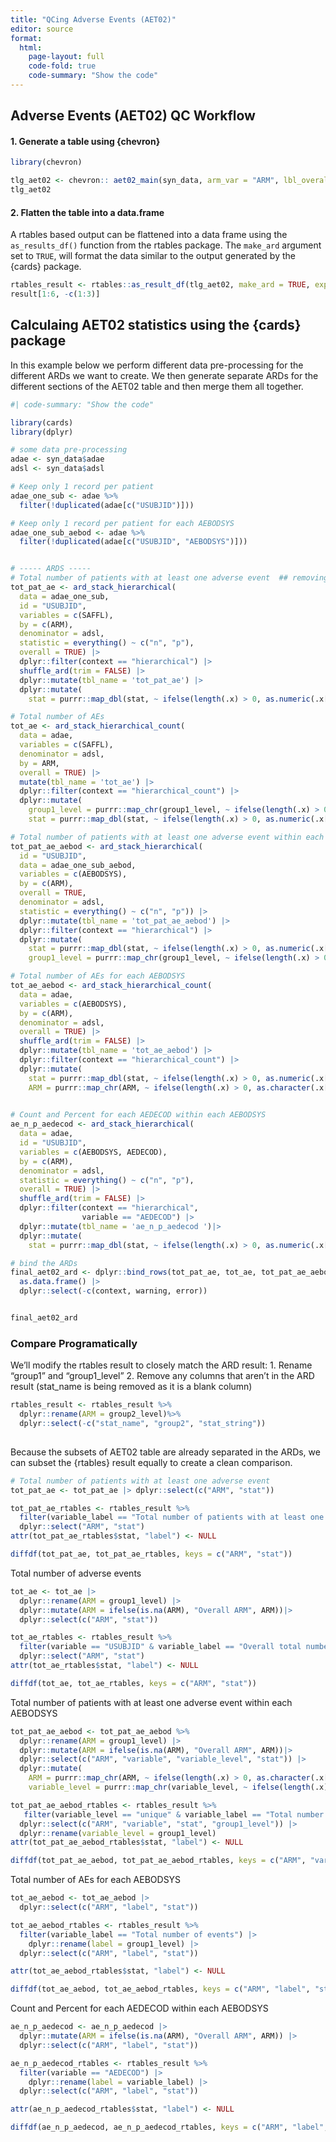 ```yaml
---
title: "QCing Adverse Events (AET02)"
editor: source
format: 
  html:
    page-layout: full
    code-fold: true
    code-summary: "Show the code"
---
```


## Adverse Events (AET02) QC Workflow

#### 1. Generate a table using {chevron}
```r
library(chevron)

tlg_aet02 <- chevron:: aet02_main(syn_data, arm_var = "ARM", lbl_overall = "Overall ARM")
tlg_aet02

```


#### 2. Flatten the table into a data.frame

A rtables based output can be flattened into a data frame using the `as_results_df()` function from the rtables package. The `make_ard` argument set to `TRUE`, will format the data similar to the output generated by the {cards} package.

```r
rtables_result <- rtables::as_result_df(tlg_aet02, make_ard = TRUE, expand_colnames = TRUE)
result[1:6, -c(1:3)]
```


## Calculaing AET02 statistics using the {cards} package

In this example below we perform different data pre-processing for the different ARDs we want to create. 
We then generate separate ARDs for the different sections of the AET02 table and then merge them all together. 

```r
#| code-summary: "Show the code"

library(cards)
library(dplyr)

# some data pre-processing
adae <- syn_data$adae
adsl <- syn_data$adsl

# Keep only 1 record per patient
adae_one_sub <- adae %>% 
  filter(!duplicated(adae[c("USUBJID")]))

# Keep only 1 record per patient for each AEBODSYS
adae_one_sub_aebod <- adae %>% 
  filter(!duplicated(adae[c("USUBJID", "AEBODSYS")]))


# ----- ARDS -----
# Total number of patients with at least one adverse event  ## removing univariate analysis
tot_pat_ae <- ard_stack_hierarchical(
  data = adae_one_sub,
  id = "USUBJID",
  variables = c(SAFFL),
  by = c(ARM),
  denominator = adsl,
  statistic = everything() ~ c("n", "p"),
  overall = TRUE) |>
  dplyr::filter(context == "hierarchical") |>
  shuffle_ard(trim = FALSE) |>
  dplyr::mutate(tbl_name = 'tot_pat_ae') |>
  dplyr::mutate(
    stat = purrr::map_dbl(stat, ~ ifelse(length(.x) > 0, as.numeric(.x[[1]]), NA_character_)))

# Total number of AEs 
tot_ae <- ard_stack_hierarchical_count(
  data = adae,
  variables = c(SAFFL),
  denominator = adsl,
  by = ARM,
  overall = TRUE) |>
  mutate(tbl_name = 'tot_ae') |>
  dplyr::filter(context == "hierarchical_count") |>
  dplyr::mutate(
    group1_level = purrr::map_chr(group1_level, ~ ifelse(length(.x) > 0, as.character(.x[[1]]), NA_character_)),
    stat = purrr::map_dbl(stat, ~ ifelse(length(.x) > 0, as.numeric(.x[[1]]), NA_character_)))

# Total number of patients with at least one adverse event within each AEBODSYS
tot_pat_ae_aebod <- ard_stack_hierarchical(
  id = "USUBJID",
  data = adae_one_sub_aebod,
  variables = c(AEBODSYS),
  by = c(ARM),
  overall = TRUE,
  denominator = adsl,
  statistic = everything() ~ c("n", "p")) |>
  dplyr::mutate(tbl_name = 'tot_pat_ae_aebod') |>
  dplyr::filter(context == "hierarchical") |>
  dplyr::mutate(
    stat = purrr::map_dbl(stat, ~ ifelse(length(.x) > 0, as.numeric(.x[[1]]), NA_character_)),
    group1_level = purrr::map_chr(group1_level, ~ ifelse(length(.x) > 0, as.character(.x[[1]]), NA_character_)))

# Total number of AEs for each AEBODSYS
tot_ae_aebod <- ard_stack_hierarchical_count(
  data = adae,
  variables = c(AEBODSYS),
  by = c(ARM),
  denominator = adsl,
  overall = TRUE) |> 
  shuffle_ard(trim = FALSE) |>
  dplyr::mutate(tbl_name = 'tot_ae_aebod') |>
  dplyr::filter(context == "hierarchical_count") |>
  dplyr::mutate(
    stat = purrr::map_dbl(stat, ~ ifelse(length(.x) > 0, as.numeric(.x[[1]]), NA_character_)),
    ARM = purrr::map_chr(ARM, ~ ifelse(length(.x) > 0, as.character(.x[[1]]), NA_character_)))
  

# Count and Percent for each AEDECOD within each AEBODSYS
ae_n_p_aedecod <- ard_stack_hierarchical(
  data = adae,
  id = "USUBJID",
  variables = c(AEBODSYS, AEDECOD),
  by = c(ARM),
  denominator = adsl,
  statistic = everything() ~ c("n", "p"),
  overall = TRUE) |> 
  shuffle_ard(trim = FALSE) |> 
  dplyr::filter(context == "hierarchical", 
                variable == "AEDECOD") |>
  dplyr::mutate(tbl_name = 'ae_n_p_aedecod ')|>
  dplyr::mutate(
    stat = purrr::map_dbl(stat, ~ ifelse(length(.x) > 0, as.numeric(.x[[1]]), NA_character_)))

# bind the ARDs
final_aet02_ard <- dplyr::bind_rows(tot_pat_ae, tot_ae, tot_pat_ae_aebod, tot_ae_aebod, ae_n_p_aedecod) |> 
  as.data.frame() |> 
  dplyr::select(-c(context, warning, error))


final_aet02_ard
```


### Compare Programatically

We'll modify the rtables result to closely match the ARD result:
1. Rename "group1" and "group1_level"
2. Remove any columns that aren't in the ARD result (stat_name is being removed as it is a blank column)

```r

rtables_result <- rtables_result %>%
  dplyr::rename(ARM = group2_level)%>%
  dplyr::select(-c("stat_name", "group2", "stat_string"))
  
```


Because the subsets of AET02 table are already separated in the ARDs, we can subset the {rtables} result equally to create a clean comparison.

```r
# Total number of patients with at least one adverse event
tot_pat_ae <- tot_pat_ae |> dplyr::select(c("ARM", "stat"))

tot_pat_ae_rtables <- rtables_result %>%
  filter(variable_label == "Total number of patients with at least one adverse event" & variable == "USUBJID") |>
  dplyr::select("ARM", "stat")
attr(tot_pat_ae_rtables$stat, "label") <- NULL

diffdf(tot_pat_ae, tot_pat_ae_rtables, keys = c("ARM", "stat"))


```
Total number of adverse events
```r
tot_ae <- tot_ae |>   
  dplyr::rename(ARM = group1_level) |>
  dplyr::mutate(ARM = ifelse(is.na(ARM), "Overall ARM", ARM))|>
  dplyr::select(c("ARM", "stat"))

tot_ae_rtables <- rtables_result %>%
  filter(variable == "USUBJID" & variable_label == "Overall total number of events")|>
  dplyr::select("ARM", "stat")
attr(tot_ae_rtables$stat, "label") <- NULL

diffdf(tot_ae, tot_ae_rtables, keys = c("ARM", "stat"))

```


Total number of patients with at least one adverse event within each AEBODSYS
```r

tot_pat_ae_aebod <- tot_pat_ae_aebod %>%
  dplyr::rename(ARM = group1_level) |>
  dplyr::mutate(ARM = ifelse(is.na(ARM), "Overall ARM", ARM))|>
  dplyr::select(c("ARM", "variable", "variable_level", "stat")) |>
  dplyr::mutate(
    ARM = purrr::map_chr(ARM, ~ ifelse(length(.x) > 0, as.character(.x[[1]]), NA_character_)),
    variable_level = purrr::map_chr(variable_level, ~ ifelse(length(.x) > 0, as.character(.x[[1]]), NA_character_)))

tot_pat_ae_aebod_rtables <- rtables_result %>%
   filter(variable_level == "unique" & variable_label == "Total number of patients with at least one adverse event" & group1 == "AEBODSYS") |>
  dplyr::select(c("ARM", "variable", "stat", "group1_level")) |>
  dplyr::rename(variable_level = group1_level)
attr(tot_pat_ae_aebod_rtables$stat, "label") <- NULL

diffdf(tot_pat_ae_aebod, tot_pat_ae_aebod_rtables, keys = c("ARM", "variable_level", "stat"))


```

Total number of AEs for each AEBODSYS
```r

tot_ae_aebod <- tot_ae_aebod |>
  dplyr::select(c("ARM", "label", "stat"))

tot_ae_aebod_rtables <- rtables_result %>%
  filter(variable_label == "Total number of events") |>
    dplyr::rename(label = group1_level) |>
  dplyr::select(c("ARM", "label", "stat"))

attr(tot_ae_aebod_rtables$stat, "label") <- NULL

diffdf(tot_ae_aebod, tot_ae_aebod_rtables, keys = c("ARM", "label", "stat"))


```
Count and Percent for each AEDECOD within each AEBODSYS

```r

ae_n_p_aedecod <- ae_n_p_aedecod |>
  dplyr::mutate(ARM = ifelse(is.na(ARM), "Overall ARM", ARM)) |>
  dplyr::select(c("ARM", "label", "stat"))

ae_n_p_aedecod_rtables <- rtables_result %>%
  filter(variable == "AEDECOD") |>
    dplyr::rename(label = variable_label) |>
  dplyr::select(c("ARM", "label", "stat"))

attr(ae_n_p_aedecod_rtables$stat, "label") <- NULL

diffdf(ae_n_p_aedecod, ae_n_p_aedecod_rtables, keys = c("ARM", "label", "stat"))
```


